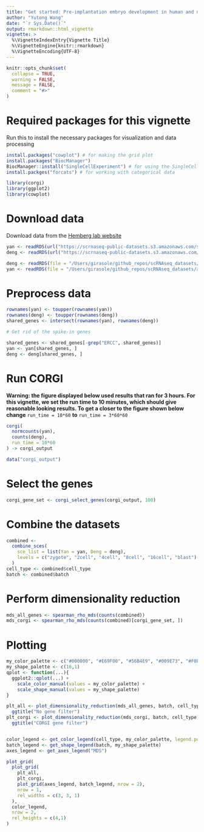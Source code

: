 ```yaml
---
title: "Get started: Pre-implantation embryo development in human and mouse"
author: "Yutong Wang"
date: "`r Sys.Date()`"
output: rmarkdown::html_vignette
vignette: >
  %\VignetteIndexEntry{Vignette Title}
  %\VignetteEngine{knitr::rmarkdown}
  %\VignetteEncoding{UTF-8}
---
```


```r
knitr::opts_chunk$set(
  collapse = TRUE,
  warning = FALSE,
  message = FALSE,
  comment = "#>"
)
```

# Required packages for this vignette
Run this to install the necessary packages for visualization and data processing
```r
install.packages("cowplot") # for making the grid plot
install.packages("BiocManager")
BiocManager::install("SingleCellExperiment") # for using the SingleCellExperiment data format
install.packges("forcats") # for working with categorical data
```


```r
library(corgi)
library(ggplot2)
library(cowplot)
```

# Download data
Download data from the [Hemberg lab website](https://hemberg-lab.github.io/scRNA.seq.datasets/)
```r
yan <- readRDS(url("https://scrnaseq-public-datasets.s3.amazonaws.com/scater-objects/yan.rds"))
deng <- readRDS(url("https://scrnaseq-public-datasets.s3.amazonaws.com/scater-objects/deng-reads.rds"))
```

```r
deng <- readRDS(file = "/Users/girasole/github_repos/scRNAseq_datasets/aux_files/2019-03-10-deng-science-2014-dynamic-random-monoallelic-gene-expression/deng.Rds")
yan <- readRDS(file = "/Users/girasole/github_repos/scRNAseq_datasets/aux_files/2019-03-10-yan-nature-2013-human-preimplantation-embryos/yan.Rds")
```

# Preprocess data

```r
rownames(yan) <- toupper(rownames(yan))
rownames(deng) <- toupper(rownames(deng))
shared_genes <- intersect(rownames(yan), rownames(deng))

# Get rid of the spike-in genes

shared_genes <- shared_genes[-grep("ERCC", shared_genes)]
yan <- yan[shared_genes, ]
deng <- deng[shared_genes, ]
```

# Run CORGI

__Warning: the figure displayed below used results that ran for 3 hours. For this vignette, we set the run time to 10 minutes, which should give reasonable looking results. To get a closer to the figure shown below change__ ``run_time = 10*60`` __to__ ``run_time = 3*60*60``


```r
corgi(
  normcounts(yan),
  counts(deng),
  run_time = 10*60
) -> corgi_output
```

```r
data("corgi_output")
```

# Select the genes
```r
corgi_gene_set <- corgi_select_genes(corgi_output, 100)
```

# Combine the datasets
```r
combined <- 
  combine_sces(
    sce_list = list(Yan = yan, Deng = deng),
    levels = c("zygote", "2cell", "4cell", "8cell", "16cell", "blast")
  )
cell_type <- combined$cell_type
batch <- combined$batch
```



# Perform dimensionality reduction

```r
mds_all_genes <- spearman_rho_mds(counts(combined))
mds_corgi <- spearman_rho_mds(counts(combined)[corgi_gene_set, ])
```


# Plotting

```r
my_color_palette <- c("#000000", "#E69F00", "#56B4E9", "#009E73", "#F0E442", "#0072B2", "#D55E00", "#CC79A7")
my_shape_palette <- c(16,1)
qplot <- function(...){
  ggplot2::qplot(...) +
    scale_color_manual(values = my_color_palette) +
    scale_shape_manual(values = my_shape_palette)
}

plt_all <- plot_dimensionality_reduction(mds_all_genes, batch, cell_type)+
  ggtitle("No gene filter")
plt_corgi <- plot_dimensionality_reduction(mds_corgi, batch, cell_type)+
  ggtitle("CORGI gene filter")


color_legend <- get_color_legend(cell_type, my_color_palette, legend.position = "bottom",ncol = 6)
batch_legend <- get_shape_legend(batch, my_shape_palette)
axes_legend <- get_axes_legend("MDS")
```

```r
plot_grid(
  plot_grid(
    plt_all,
    plt_corgi,
    plot_grid(axes_legend, batch_legend, nrow = 2), 
    nrow = 1,
    rel_widths = c(3, 3, 1)
  ),
  color_legend,
  nrow = 2,
  rel_heights = c(4,1)
)

```

